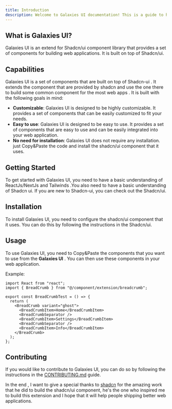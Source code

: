 ```yaml
---
title: Introduction
description: Welcome to Galaxies UI documentation! This is a guide to help you get started with it.
---
```


## What is Galaxies UI?

Galaxies UI is an extend for Shadcn/ui component library that provides a set of components for building web applications. It is built on top of <Link target="_blank" href="https://ui.shadcn.com/" >Shadcn/ui</Link>.

## Capabilities

Galaxies UI is a set of components that are built on top of Shadcn-ui . It extends the component that are provided by shadcn and use the one there to build some common component for the most web apps . It is built with the following goals in mind:

- **Customizable**: Galaxies UI is designed to be highly customizable. It provides a set of components that can be easily customized to fit your needs.
- **Easy to use**: Galaxies UI is designed to be easy to use. It provides a set of components that are easy to use and can be easily integrated into your web application.
- **No need for installation**: Galaxies UI does not require any installation. just Copy&Paste the code and install the shadcn/ui component that it uses.

## Getting Started

To get started with Galaxies UI, you need to have a basic understanding of ReactJs/NextJs and Tailwinds .You also need to have a basic understanding of Shadcn ui. If you are new to Shadcn-ui, you can check out the <Link target="_blank" href="https://ui.shadcn.com/" >Shadcn/ui</Link>.

## Installation

To install Galaxies UI, you need to configure the shadcn/ui component that it uses. You can do this by following the instructions in the <Link target="_blank" href="https://ui.shadcn.com/" >Shadcn/ui</Link>.

## Usage

To use Galaxies UI, you need to Copy&Paste the components that you want to use from the **Galaxies UI** . You can then use these components in your web application.

Example:

```tsx
import React from "react";
import { BreadCrumb } from "@/component/extension/breadcrumb";

export const BreadCrumbTest = () => {
  return (
    <BreadCrumb variant="ghost">
      <BreadCrumbItem>Home</BreadCrumbItem>
      <BreadCrumbSeparator />
      <BreadCrumbItem>Settings</BreadCrumbItem>
      <BreadCrumbSeparator />
      <BreadCrumbItem>Info</BreadCrumbItem>
    </BreadCrumb>
  );
};
```

## Contributing

If you would like to contribute to Galaxies UI, you can do so by following the instructions in the [CONTRIBUTING.md](https://github.com/BelkacemYerfa/shadcn-extension/blob/master/CONTRIBUTING.md) guide.

In the end , I want to give a special thanks to [shadcn](https://twitter.com/shadcn) for the amazing work that he did to build the shadcn/ui component, he's the one who inspired me to build this extension and I hope that it will help people shipping better web applications.
